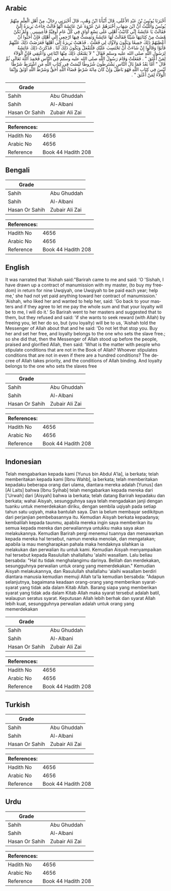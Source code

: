 ## Arabic


<div dir="rtl" lang="ar" style={{fontSize:'larger',backgroundColor:'#f8f9fa',padding:20}}>
أَخْبَرَنَا يُونُسُ بْنُ عَبْدِ الأَعْلَى، قَالَ أَنْبَأَنَا ابْنُ وَهْبٍ، قَالَ أَخْبَرَنِي رِجَالٌ، مِنْ أَهْلِ الْعِلْمِ مِنْهُمْ يُونُسُ وَاللَّيْثُ أَنَّ ابْنَ شِهَابٍ أَخْبَرَهُمْ عَنْ عُرْوَةَ عَنْ عَائِشَةَ أَنَّهَا قَالَتْ جَاءَتْ بَرِيرَةُ إِلَىَّ فَقَالَتْ يَا عَائِشَةُ إِنِّي كَاتَبْتُ أَهْلِي عَلَى تِسْعِ أَوَاقٍ فِي كُلِّ عَامٍ أُوقِيَّةٌ فَأَعِينِينِي ‏.‏ وَلَمْ تَكُنْ قَضَتْ مِنْ كِتَابَتِهَا شَيْئًا فَقَالَتْ لَهَا عَائِشَةُ وَنَفِسَتْ فِيهَا ارْجِعِي إِلَى أَهْلِكِ فَإِنْ أَحَبُّوا أَنْ أُعْطِيَهُمْ ذَلِكَ جَمِيعًا وَيَكُونَ وَلاَؤُكِ لِي فَعَلْتُ ‏.‏ فَذَهَبَتْ بَرِيرَةُ إِلَى أَهْلِهَا فَعَرَضَتْ ذَلِكَ عَلَيْهِمْ فَأَبَوْا وَقَالُوا إِنْ شَاءَتْ أَنْ تَحْتَسِبَ عَلَيْكِ فَلْتَفْعَلْ وَيَكُونَ ذَلِكَ لَنَا ‏.‏ فَذَكَرَتْ ذَلِكَ عَائِشَةُ لِرَسُولِ اللَّهِ صلى الله عليه وسلم فَقَالَ ‏"‏ لاَ يَمْنَعُكِ ذَلِكَ مِنْهَا ابْتَاعِي وَأَعْتِقِي فَإِنَّ الْوَلاَءَ لِمَنْ أَعْتَقَ ‏"‏ ‏.‏ فَفَعَلَتْ وَقَامَ رَسُولُ اللَّهِ صلى الله عليه وسلم فِي النَّاسِ فَحَمِدَ اللَّهَ تَعَالَى ثُمَّ قَالَ ‏"‏ أَمَّا بَعْدُ فَمَا بَالُ النَّاسِ يَشْتَرِطُونَ شُرُوطًا لَيْسَتْ فِي كِتَابِ اللَّهِ مَنِ اشْتَرَطَ شَرْطًا لَيْسَ فِي كِتَابِ اللَّهِ فَهُوَ بَاطِلٌ وَإِنْ كَانَ مِائَةَ شَرْطٍ قَضَاءُ اللَّهِ أَحَقُّ وَشَرْطُ اللَّهِ أَوْثَقُ وَإِنَّمَا الْوَلاَءُ لِمَنْ أَعْتَقَ ‏"‏ ‏.‏
</div>
<div style={{backgroundColor:'#f8f9fa',padding:20, marginBottom: 10}}><table> <thead> <tr> <th>Grade</th> <th></th> </tr> </thead> <tbody> <tr><td>Sahih</td><td>Abu Ghuddah</td></tr><tr><td>Sahih</td><td>Al-Albani</td></tr><tr><td>Hasan Or Sahih</td><td>Zubair Ali Zai</td></tr></tbody></table><table> <thead> <tr> <th>References:</th> <th></th> </tr> </thead> <tbody><tr><td>Hadith No</td><td>4656</td></tr><tr><td>Arabic No</td><td>4656</td></tr><tr><td>Reference</td><td>Book 44 Hadith 208</td></tr></tbody></table></div>

## Bengali


<div dir="ltr" lang="bn" style={{fontSize:'larger',backgroundColor:'#f8f9fa',padding:20}}>

</div>
<div style={{backgroundColor:'#f8f9fa',padding:20, marginBottom: 10}}><table> <thead> <tr> <th>Grade</th> <th></th> </tr> </thead> <tbody> <tr><td>Sahih</td><td>Abu Ghuddah</td></tr><tr><td>Sahih</td><td>Al-Albani</td></tr><tr><td>Hasan Or Sahih</td><td>Zubair Ali Zai</td></tr></tbody></table><table> <thead> <tr> <th>References:</th> <th></th> </tr> </thead> <tbody><tr><td>Hadith No</td><td>4656</td></tr><tr><td>Arabic No</td><td>4656</td></tr><tr><td>Reference</td><td>Book 44 Hadith 208</td></tr></tbody></table></div>

## English


<div dir="ltr" lang="en" style={{fontSize:'larger',backgroundColor:'#f8f9fa',padding:20}}>
It was narrated that 'Aishah said:"Barirah came to me and said: 'O 'Sishah, I have drawn up a contract of manumission with my master, (to buy my freedom) in return for nine Uwqiyah, one Uwqiyah to be paid each year; help me,' she had not yet paid anything toward her contract of manumission.' 'Aishah, who liked her and wanted to help her, said: 'Go back to your masters and if they agree to let me pay the whole sum and that your loyalty will be to me, I will do it.' So Barirah went to her masters and suggested that to them, but they refused and said: 'if she wants to seek reward (with Allah) by freeing you, let her do so, but (you loyalty) will be to us, 'Aishah told the Messenger of Allah about that and he said: 'Do not let that stop you. Buy her and set her free, and loyalty belongs to the one who sets the slave free.; so she did that, then the Messenger of Allah stood up before the people, praised and glorified Allah, then said: 'What is the matter with people who stipulate conditions that are not in the Book of Allah? Whoever stipulates conditions that are not in even if there are a hundred conditions? The decree of Allah takes priority, and the conditions of Allah binding. And loyalty belongs to the one who sets the slaves free
</div>
<div style={{backgroundColor:'#f8f9fa',padding:20, marginBottom: 10}}><table> <thead> <tr> <th>Grade</th> <th></th> </tr> </thead> <tbody> <tr><td>Sahih</td><td>Abu Ghuddah</td></tr><tr><td>Sahih</td><td>Al-Albani</td></tr><tr><td>Hasan Or Sahih</td><td>Zubair Ali Zai</td></tr></tbody></table><table> <thead> <tr> <th>References:</th> <th></th> </tr> </thead> <tbody><tr><td>Hadith No</td><td>4656</td></tr><tr><td>Arabic No</td><td>4656</td></tr><tr><td>Reference</td><td>Book 44 Hadith 208</td></tr></tbody></table></div>

## Indonesian


<div dir="ltr" lang="id" style={{fontSize:'larger',backgroundColor:'#f8f9fa',padding:20}}>
Telah mengabarkan kepada kami [Yunus bin Abdul A'la], ia berkata; telah memberitakan kepada kami [Ibnu Wahb], ia berkata; telah memberitakan kepadaku beberapa orang dari ulama, diantara mereka adalah [Yunus] dan [Al Laits] bahwa [Ibnu Syihab] telah mengabarkan kepada mereka dari ['Urwah] dari [Aisyah] bahwa ia berkata; telah datang Barirah kepadaku dan berkata; wahai Aisyah, sesungguhnya saya telah mengadakan janji dengan tuanku untuk memerdekakan diriku, dengan sembila uqiyah pada setiap tahun satu uqiyah, maka bantulah saya. Dan ia belum membayar sedikitpun dari perjanjian pembebasannya itu. Kemudian Aisyah berkata kepadanya; kembalilah kepada taunmu, apabila mereka ingin saya memberikan itu semua kepada mereka dan perwaliannya untukku maka saya akan melakukannya. Kemudian Barirah pergi menemui tuannya dan menawarkan kepada mereka hal tersebut, namun mereka menolak, dan mengatakan; apabila ia mau mengharapkan pahala maka hendaknya silahkan ia melakukan dan perwalian itu untuk kami. Kemudian Aisyah menyampaikan hal tersebut kepada Rasulullah shallallahu 'alaihi wasallam. Lalu beliau bersabda: "Hal itu tidak menghalangimu darinya. Belilah dan merdekakan, sesungguhnya perwalian untuk orang yang memerdekakan." Kemudian Aisyah melakukannya, dan Rasulullah shallallahu 'alaihi wasallam berdiri diantara manusia kemudian memuji Allah ta'la kemudian bersabda: "Adapun selanjutnya, bagaimana keadaan orang-orang yang memberikan syarat-syarat yang tidak ada dalam Kitab Allah. Barang siapa yang memberikan syarat yang tidak ada dalam Kitab Allah maka syarat tersebut adalah batil, walaupun seratus syarat. Keputusan Allah lebih berhak dan syarat Allah lebih kuat, sesungguhnya perwalian adalah untuk orang yang memerdekakan
</div>
<div style={{backgroundColor:'#f8f9fa',padding:20, marginBottom: 10}}><table> <thead> <tr> <th>Grade</th> <th></th> </tr> </thead> <tbody> <tr><td>Sahih</td><td>Abu Ghuddah</td></tr><tr><td>Sahih</td><td>Al-Albani</td></tr><tr><td>Hasan Or Sahih</td><td>Zubair Ali Zai</td></tr></tbody></table><table> <thead> <tr> <th>References:</th> <th></th> </tr> </thead> <tbody><tr><td>Hadith No</td><td>4656</td></tr><tr><td>Arabic No</td><td>4656</td></tr><tr><td>Reference</td><td>Book 44 Hadith 208</td></tr></tbody></table></div>

## Turkish


<div dir="ltr" lang="tr" style={{fontSize:'larger',backgroundColor:'#f8f9fa',padding:20}}>

</div>
<div style={{backgroundColor:'#f8f9fa',padding:20, marginBottom: 10}}><table> <thead> <tr> <th>Grade</th> <th></th> </tr> </thead> <tbody> <tr><td>Sahih</td><td>Abu Ghuddah</td></tr><tr><td>Sahih</td><td>Al-Albani</td></tr><tr><td>Hasan Or Sahih</td><td>Zubair Ali Zai</td></tr></tbody></table><table> <thead> <tr> <th>References:</th> <th></th> </tr> </thead> <tbody><tr><td>Hadith No</td><td>4656</td></tr><tr><td>Arabic No</td><td>4656</td></tr><tr><td>Reference</td><td>Book 44 Hadith 208</td></tr></tbody></table></div>

## Urdu


<div dir="rtl" lang="ur" style={{fontSize:'larger',backgroundColor:'#f8f9fa',padding:20}}>

</div>
<div style={{backgroundColor:'#f8f9fa',padding:20, marginBottom: 10}}><table> <thead> <tr> <th>Grade</th> <th></th> </tr> </thead> <tbody> <tr><td>Sahih</td><td>Abu Ghuddah</td></tr><tr><td>Sahih</td><td>Al-Albani</td></tr><tr><td>Hasan Or Sahih</td><td>Zubair Ali Zai</td></tr></tbody></table><table> <thead> <tr> <th>References:</th> <th></th> </tr> </thead> <tbody><tr><td>Hadith No</td><td>4656</td></tr><tr><td>Arabic No</td><td>4656</td></tr><tr><td>Reference</td><td>Book 44 Hadith 208</td></tr></tbody></table></div>